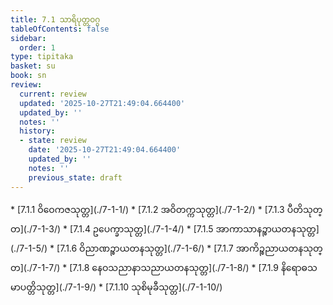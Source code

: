 ```yaml
---
title: 7.1 သာရိပုတ္တဝဂ္ဂ
tableOfContents: false
sidebar:
  order: 1
type: tipitaka
basket: su
book: sn
review:
  current: review
  updated: '2025-10-27T21:49:04.664400'
  updated_by: ''
  notes: ''
  history:
  - state: review
    date: '2025-10-27T21:49:04.664400'
    updated_by: ''
    notes: ''
    previous_state: draft
---
```



<ReviewStatus review={frontmatter.review} showDetails={true} />

<HypothesisAnnotation frontmatter={frontmatter} />

<DynamicBreadcrumb />



<TableOfContents book="sn" section="7.1">
* [7.1.1 ဝိဝေကဇသုတ္တ](./7-1-1/)
* [7.1.2 အဝိတက္ကသုတ္တ](./7-1-2/)
* [7.1.3 ပီတိသုတ္တ](./7-1-3/)
* [7.1.4 ဥပေက္ခာသုတ္တ](./7-1-4/)
* [7.1.5 အာကာသာနဉ္စာယတနသုတ္တ](./7-1-5/)
* [7.1.6 ဝိညာဏဉ္စာယတနသုတ္တ](./7-1-6/)
* [7.1.7 အာကိဉ္စညာယတနသုတ္တ](./7-1-7/)
* [7.1.8 နေဝသညာနာသညာယတနသုတ္တ](./7-1-8/)
* [7.1.9 နိရောဓသမာပတ္တိသုတ္တ](./7-1-9/)
* [7.1.10 သုစိမုခီသုတ္တ](./7-1-10/)
</TableOfContents>